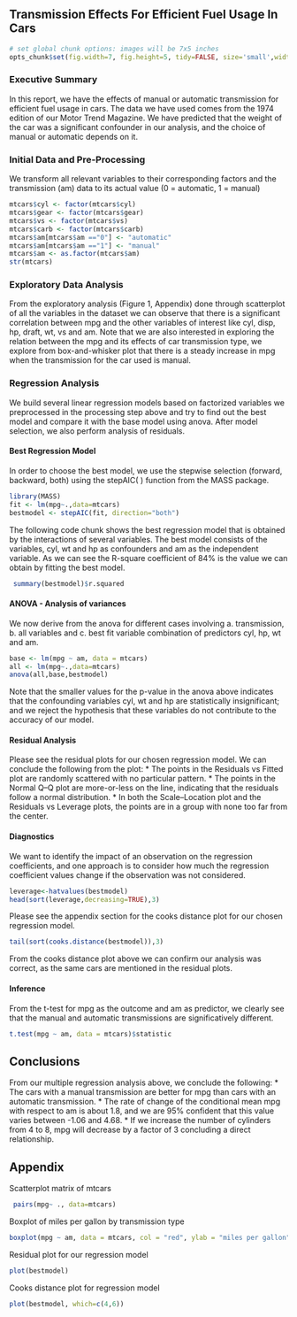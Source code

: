 ## Transmission Effects For Efficient Fuel Usage In Cars
```r
# set global chunk options: images will be 7x5 inches
opts_chunk$set(fig.width=7, fig.height=5, tidy=FALSE, size='small',width=100 )
```

### Executive Summary
In this report, we have the effects of manual or automatic transmission for efficient fuel usage in cars. The data we have used comes from the 1974 edition of our Motor Trend Magazine. We have predicted that the weight of the car was a significant confounder in our analysis, and the choice of manual or automatic depends on it.

### Initial Data and Pre-Processing
We transform all relevant variables to their corresponding factors and the transmission (am) data to its actual value (0 = automatic, 1 = manual)
```r
mtcars$cyl <- factor(mtcars$cyl)
mtcars$gear <- factor(mtcars$gear)
mtcars$vs <- factor(mtcars$vs)
mtcars$carb <- factor(mtcars$carb)
mtcars$am[mtcars$am =="0"] <- "automatic"
mtcars$am[mtcars$am =="1"] <- "manual"
mtcars$am <- as.factor(mtcars$am)
str(mtcars)
```

### Exploratory Data Analysis
From the exploratory analysis (Figure 1, Appendix)  done through scatterplot of all the variables in the dataset we can observe that there is a significant correlation between mpg and the other variables of interest like cyl, disp, hp, draft, wt, vs and am. Note that we are also interested in exploring the relation between the mpg and its effects of car transmission type, we explore from box-and-whisker plot that there is a steady increase in mpg when the transmission for the car used is manual.

### Regression Analysis
We build several linear regression models based on factorized variables we preprocessed in the processing step above and try to find out the best model and compare it with the base model using anova. After model selection, we also perform analysis of residuals.

#### Best Regression Model
In order to choose the best model, we use the stepwise selection (forward, backward, both) using the stepAIC( ) function from the MASS package.
```r
library(MASS)
fit <- lm(mpg~.,data=mtcars)
bestmodel <- stepAIC(fit, direction="both")
```
The following code chunk shows the best regression model that is obtained by the interactions of several variables. The best model consists of the variables, cyl, wt and hp as confounders and am as the independent variable. As we can see the R-square coefficient of 84% is the value we can obtain by fitting the best model.
```r
 summary(bestmodel)$r.squared
```

#### ANOVA - Analysis of variances
We now derive from the anova for different cases involving a. transmission, b. all variables and c. best fit variable combination of predictors cyl, hp, wt and am.
```r
base <- lm(mpg ~ am, data = mtcars)
all <- lm(mpg~.,data=mtcars)
anova(all,base,bestmodel)
```
Note that the smaller values for the p-value in the anova above indicates that the confounding variables cyl, wt and hp are statistically insignificant; and we reject the hypothesis that these variables do not contribute to the accuracy of our model.

#### Residual Analysis
Please see the residual plots for our chosen regression model. We can conclude the following from the plot:
* The points in the Residuals vs Fitted plot are randomly scattered with no particular pattern.
* The points in the Normal Q–Q plot are more-or-less on the line, indicating that the residuals follow a normal distribution.
* In both the Scale–Location plot and the Residuals vs Leverage plots, the points are in a group with none too far from the center.

#### Diagnostics
We want to identify the impact of an observation on the regression coefficients, and one approach is to consider how much the regression coefficient values change if the observation was not considered. 
```r
leverage<-hatvalues(bestmodel)
head(sort(leverage,decreasing=TRUE),3)
```
Please see the appendix section for the cooks distance plot for our chosen regression model. 
```r
tail(sort(cooks.distance(bestmodel)),3)
```
From the cooks distance plot above we can confirm our analysis was correct, as the same cars are mentioned in the residual plots.

#### Inference
From the t-test for mpg as the outcome and am as predictor, we clearly see that the manual and automatic transmissions are significatively different.
```r
t.test(mpg ~ am, data = mtcars)$statistic 
```

## Conclusions
From our multiple regression analysis above, we conclude the following:
* The cars with a manual transmission are better for mpg than cars with an automatic transmission. 
* The rate of change of the conditional mean mpg with respect to am is about 1.8, and we are 95% confident that this value varies between -1.06 and 4.68. 
* If we increase the number of cylinders from 4 to 8, mpg will decrease by a factor of 3 concluding a direct relationship.

## Appendix

Scatterplot matrix of mtcars
```r
 pairs(mpg~ ., data=mtcars)
```

Boxplot of miles per gallon by transmission type
```r
boxplot(mpg ~ am, data = mtcars, col = "red", ylab = "miles per gallon")
```

Residual plot for our regression model
```r
plot(bestmodel)
```

Cooks distance plot for regression model
```r
plot(bestmodel, which=c(4,6))
```
